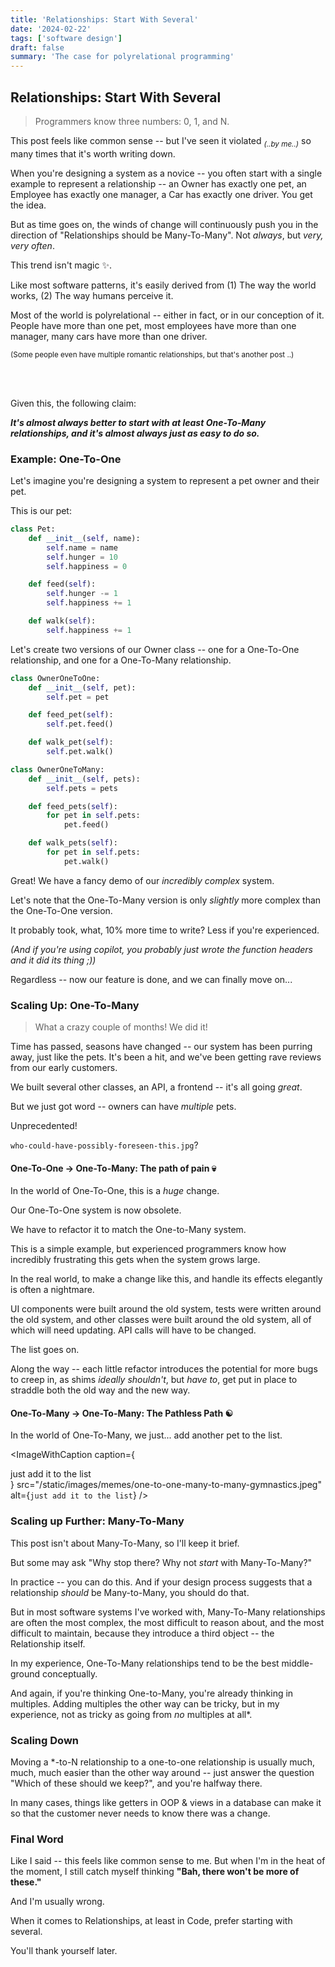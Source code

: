 ```yaml
---
title: 'Relationships: Start With Several'
date: '2024-02-22'
tags: ['software design']
draft: false
summary: 'The case for polyrelational programming'
---
```


## Relationships: Start With Several

> Programmers know three numbers: 0, 1, and N.

This post feels like common sense -- but I've seen it violated <sub>_(..by me..)_</sub> so many times that it's worth writing down.

When you're designing a system as a novice -- you often start with a single example to represent a relationship -- an Owner has exactly one pet, an Employee has exactly one manager, a Car has exactly one driver. You get the idea.

But as time goes on, the winds of change will continuously push you in the direction of "Relationships should be Many-To-Many". Not _always_, but _very, very often_.

This trend isn't magic ✨.

Like most software patterns, it's easily derived from (1) The way the world works, (2) The way humans perceive it.

Most of the world is polyrelational -- either in fact, or in our conception of it. People have more than one pet, most employees have more than one manager, many cars have more than one driver.

<sub>(Some people even have multiple romantic relationships, but that's another post ..)</sub>

<br />
<br />

Given this, the following claim:

***It's *almost always* better to start with *at least* One-To-Many relationships, and it's *almost always* just as easy to do so.***

### Example: One-To-One

Let's imagine you're designing a system to represent a pet owner and their pet.

This is our pet:

```python
class Pet:
    def __init__(self, name):
        self.name = name
        self.hunger = 10
        self.happiness = 0

    def feed(self):
        self.hunger -= 1
        self.happiness += 1

    def walk(self):
        self.happiness += 1

```

Let's create two versions of our Owner class -- one for a One-To-One relationship, and one for a One-To-Many relationship.

```python
class OwnerOneToOne:
    def __init__(self, pet):
        self.pet = pet

    def feed_pet(self):
        self.pet.feed()

    def walk_pet(self):
        self.pet.walk()
```

```python
class OwnerOneToMany:
    def __init__(self, pets):
        self.pets = pets

    def feed_pets(self):
        for pet in self.pets:
            pet.feed()

    def walk_pets(self):
        for pet in self.pets:
            pet.walk()
```

Great! We have a fancy demo of our _incredibly complex_ system.

Let's note that the One-To-Many version is only _slightly_ more complex than the One-To-One version.

It probably took, what, 10% more time to write? Less if you're experienced.

_(And if you're using copilot, you probably just wrote the function headers and it did its thing ;))_

Regardless -- now our feature is done, and we can finally move on...

### Scaling Up: One-To-Many

> What a crazy couple of months! We did it!

Time has passed, seasons have changed -- our system has been purring away, just like the pets. It's been a hit, and we've been getting rave reviews from our early customers.

We built several other classes, an API, a frontend -- it's all going _great_.

But we just got word -- owners can have _multiple_ pets.

Unprecedented!

`who-could-have-possibly-foreseen-this.jpg`?

#### One-To-One -> One-To-Many: The path of pain 💀

In the world of One-To-One, this is a _huge_ change.

Our One-To-One system is now obsolete.

We have to refactor it to match the One-to-Many system.

This is a simple example, but experienced programmers know how incredibly frustrating this gets when the system grows large.

In the real world, to make a change like this, and handle its effects elegantly is often a nightmare.

UI components were built around the old system, tests were written around the old system, and other classes were built around the old system, all of which will need updating. API calls will have to be changed.

The list goes on.

Along the way -- each little refactor introduces the potential for more bugs to creep in, as shims _ideally shouldn't_, but _have to_, get put in place to straddle both the old way and the new way.

#### One-To-Many -> One-To-Many: The Pathless Path ☯️

In the world of One-To-Many, we just... add another pet to the list.

<ImageWithCaption
  caption={<div>just add it to the list</div>}
  src="/static/images/memes/one-to-one-many-to-many-gymnastics.jpeg"
  alt={`just add it to the list`}
/>

### Scaling up Further: Many-To-Many

This post isn't about Many-To-Many, so I'll keep it brief.

But some may ask "Why stop there? Why not _start_ with Many-To-Many?"

In practice -- you can do this. And if your design process suggests that a relationship _should_ be Many-to-Many, you should do that.

But in most software systems I've worked with, Many-To-Many relationships are often the most complex, the most difficult to reason about, and the most difficult to maintain, because they introduce a third object -- the Relationship itself.

In my experience, One-To-Many relationships tend to be the best middle-ground conceptually.

And again, if you're thinking One-to-Many, you're already thinking in multiples. Adding multiples the other way can be tricky, but in my experience, not as tricky as going from _no_ multiples at all\*.

### Scaling Down

Moving a \*-to-N relationship to a one-to-one relationship is usually much, much, much easier than the other way around -- just answer the question "Which of these should we keep?", and you're halfway there.

In many cases, things like getters in OOP & views in a database can make it so that the customer never needs to know there was a change.

### Final Word

Like I said -- this feels like common sense to me. But when I'm in the heat of the moment, I still catch myself thinking **"Bah, there won't be more of these."**

And I'm usually wrong.

When it comes to Relationships, at least in Code, prefer starting with several.

You'll thank yourself later.
